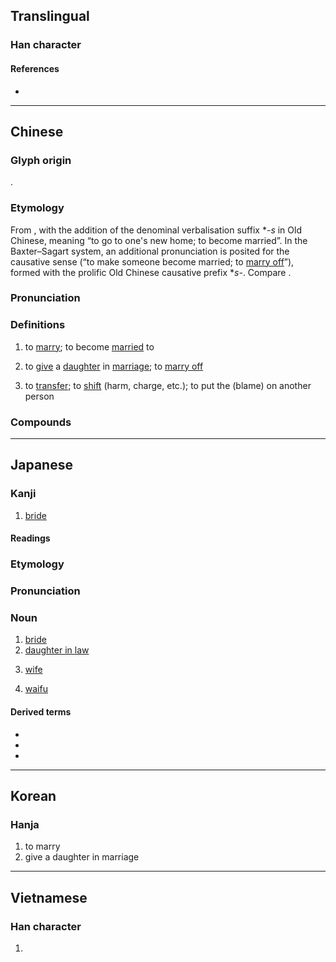 {{character info/new}}
==Translingual==

===Han character===
{{Han char|rn=38|rad=女|as=10|sn=13|four=43432|canj=VJMO|ids=⿰女家}}

====References====
* {{Han ref|kx=0268.330|dkj=06602|dj=0536.070|hdz=21073.110|uh=5AC1|ud=23233|bh=B6F9|bd=46841}}

----

==Chinese==
{{zh-forms}}

===Glyph origin===
{{Han etym}}
{{Han compound|女|家|ls=psc|c1=s|c2=p}}.

===Etymology===
From {{och-l|家|home, house}}, with the addition of the denominal verbalisation suffix *''-s'' in Old Chinese, meaning “to go to one's new home; to become married”. In the Baxter–Sagart system, an additional pronunciation is posited for the causative sense (“to make someone become married; to [[marry off]]”), formed with the prolific Old Chinese causative prefix *''s-''. Compare {{zh-l|*娶}}.

===Pronunciation===
{{zh-pron
|m=jià
|c=gaa3
|h=pfs=ka
|md=gá
|mn=qz,tw,xm:kà/qz,tw,xm:kè/zz:kèe
|mn_note=kà/kèe - literary; kè - vernacular
|w=2ka
|mc=y
|oc=y
|cat=v
}}

===Definitions===
{{zh-hanzi}}

# {{lb|zh|of a woman}} to [[marry]]; to become [[married]] to
#: {{zh-x|嫁 不 出去|unable to get married (to anyone); to be [[left on the shelf]]}}
#: {{zh-x|她 去年 嫁 給 了 大學 同學。|She '''married''' her university classmate last year.}}
# to [[give]] a [[daughter]] in [[marriage]]; to [[marry off]]
#: {{zh-x|嫁 女兒|to give a daughter in marriage; to try to marry off a daughter}}
# {{lb|zh|figurative}} to [[transfer]]; to [[shift]] (harm, charge, etc.); to put the (blame) on another person
#: {{zh-x|嫁禍於人|to '''shift''' the blame on others}}

===Compounds===
{{zh-der|下嫁|再嫁|出嫁|前婚後嫁|女大須嫁|女嫁男婚|女長須嫁|婚嫁|嫁人|嫁奩|嫁妝|嫁娶|嫁接|嫁狗隨狗|嫁禍|嫁禍於人|嫁資|嫁雞逐雞|嫁雞隨雞|後嫁|從嫁|所嫁非人|抱嫁|招嫁|改嫁|新嫁娘|為人作嫁|男婚女嫁|發嫁|盲婚啞嫁|租稅轉嫁|聘嫁|許嫁|論及婚嫁|賠嫁|贈嫁|轉嫁|逃嫁|過嫁妝|鍾馗嫁妹|陪嫁|雲英未嫁}}

----

==Japanese==

===Kanji===
{{ja-kanji|grade=c|rs=女10}}

# [[bride]]

====Readings====
{{ja-readings
|goon=け
|kanon=か
|kun=よめ-, とつ-ぐ
}}

===Etymology===
{{ja-kanjitab|yomi=k|よめ}}
{{wikipedia|lang=ja}}
{{wikipedia|lang=ja|俺の嫁}}

===Pronunciation===
{{ja-pron|よめ}}

===Noun===
{{ja-noun|よめ}}

# [[bride]]
# [[daughter in law]]
# {{lb|ja|archaic|now|chiefly|Kansai}} [[wife]]
# {{lb|ja|internet slang}} [[waifu]]

====Derived terms====
{{der-top}}
* {{ja-r|花嫁|はなよめ}}
* {{ja-r|俺の嫁|おれ の よめ}}
* {{ja-r|俺嫁|おれよめ}}
{{der-bottom}}

----

==Korean==

===Hanja===
{{ko-hanja|hangeul=[[가]]|rv=ga|mr=ka}}

# to marry
# give a daughter in marriage

----

==Vietnamese==

===Han character===
{{vi-hantu|[[giá]], [[gả]], [[gá]]|rs=女10}}

# {{defn|lang=vi|sort=女10}}